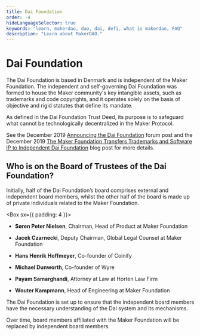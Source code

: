 ```yaml
---
title: Dai Foundation
order: -4
hideLanguageSelector: true
keywords: "learn, makerdao, dao, dai, defi, what is makerdao, FAQ"
description: "Learn about MakerDAO."
---
```


# Dai Foundation

The Dai Foundation is based in Denmark and is independent of the Maker Foundation. The independent and self-governing Dai Foundation was formed to house the Maker community's key intangible assets, such as trademarks and code copyrights, and it operates solely on the basis of objective and rigid statutes that define its mandate.

As defined in the Dai Foundation Trust Deed, its purpose is to safeguard what cannot be technologically decentralized in the Maker Protocol.

See the December 2019 [Announcing the Dai Foundation](https://forum.makerdao.com/t/announcing-the-dai-foundation/1046) forum post and the December 2019 [The Maker Foundation Transfers Trademarks and Software IP to Independent Dai Foundation](https://blog.makerdao.com/the-maker-foundation-transfers-trademarks-and-software-ip-to-independent-dai-foundation/) blog post for more details.

## Who is on the Board of Trustees of the Dai Foundation?

Initially, half of the Dai Foundation’s board comprises external and independent board members, whilst the other half of the board is made up of private individuals related to the Maker Foundation.

<Box sx={{ padding: 4 }}>

- **Søren Peter Nielsen**, Chairman, Head of Product at Maker Foundation

- **Jacek Czarnecki**, Deputy Chairman, Global Legal Counsel at Maker Foundation

- **Hans Henrik Hoffmeyer**, Co-founder of Coinify

- **Michael Dunworth**, Co-founder of Wyre

- **Payam Samarghandi**, Attorney at Law at Horten Law Firm

- **Wouter Kampmann**, Head of Engineering at Maker Foundation

</Box>

The Dai Foundation is set up to ensure that the independent board members have the necessary understanding of the Dai system and its mechanisms. 

Over time, board members affiliated with the Maker Foundation will be replaced by independent board members.
